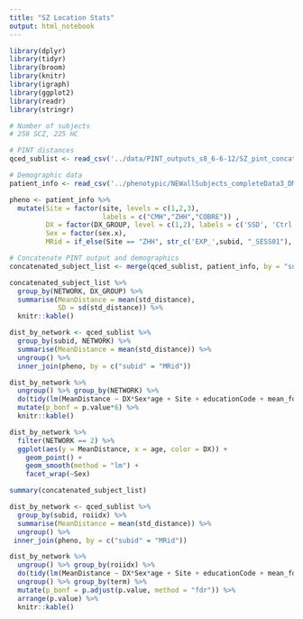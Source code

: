 ```yaml
---
title: "SZ Location Stats"
output: html_notebook
---
```



```r
library(dplyr)
library(tidyr)
library(broom)
library(knitr)
library(igraph)
library(ggplot2)
library(readr)
library(stringr)
```

```r
# Number of subjects
# 258 SCZ, 225 HC

# PINT distances
qced_sublist <- read_csv('../data/PINT_outputs_s8_6-6-12/SZ_pint_concat_20171218.csv')

# Demographic data
patient_info <- read_csv('../phenotypic/NEWallSubjects_completeData3_DM_not_sexmatched.csv')

pheno <- patient_info %>%
  mutate(Site = factor(site, levels = c(1,2,3),
                       labels = c("CMH","ZHH","COBRE")) ,
         DX = factor(DX_GROUP, level = c(1,2), labels = c('SSD', 'Ctrl')),
         Sex = factor(sex.x),
         MRid = if_else(Site == "ZHH", str_c('EXP_',subid, "_SESS01"), subid))

# Concatenate PINT output and demographics
concatenated_subject_list <- merge(qced_sublist, patient_info, by = "subid")

concatenated_subject_list %>%
  group_by(NETWORK, DX_GROUP) %>%
  summarise(MeanDistance = mean(std_distance),
            SD = sd(std_distance)) %>%
  knitr::kable()
```

```r
dist_by_network <- qced_sublist %>%
  group_by(subid, NETWORK) %>%
  summarise(MeanDistance = mean(std_distance)) %>%
  ungroup() %>%
  inner_join(pheno, by = c("subid" = "MRid"))  

dist_by_network %>%
  ungroup() %>% group_by(NETWORK) %>%
  do(tidy(lm(MeanDistance ~ DX*Sex*age + Site + educationCode + mean_fd, .))) %>%
  mutate(p_bonf = p.value*6) %>%
  knitr::kable()
```
```r
dist_by_network %>%
  filter(NETWORK == 2) %>%
  ggplot(aes(y = MeanDistance, x = age, color = DX)) +
    geom_point() + 
    geom_smooth(method = "lm") + 
    facet_wrap(~Sex)
```

```r
summary(concatenated_subject_list)
```
```r
dist_by_network <- qced_sublist %>%
  group_by(subid, roiidx) %>%
  summarise(MeanDistance = mean(std_distance)) %>%
  ungroup() %>%
 inner_join(pheno, by = c("subid" = "MRid"))  

dist_by_network %>%
  ungroup() %>% group_by(roiidx) %>%
  do(tidy(lm(MeanDistance ~ DX*Sex*age + Site + educationCode + mean_fd, .))) %>%
  ungroup() %>% group_by(term) %>%
  mutate(p_bonf = p.adjust(p.value, method = "fdr")) %>%
  arrange(p.value) %>%         
  knitr::kable()
```


